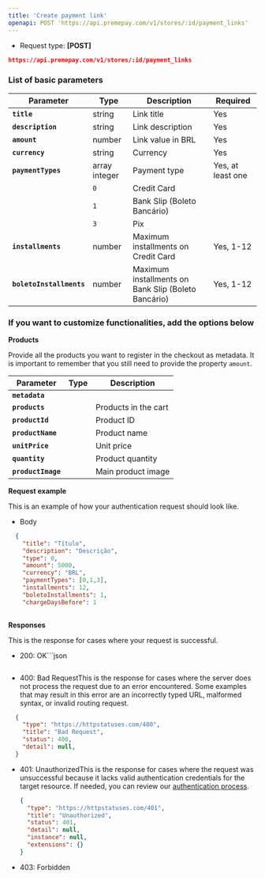 ```yaml
---
title: 'Create payment link'
openapi: POST 'https://api.premepay.com/v1/stores/:id/payment_links'
---
```


* Request type: **\[POST]**

```json
https://api.premepay.com/v1/stores/:id/payment_links 
```

### List of basic parameters

| Parameter                | Type          | Description                                         | Required          |
| ------------------------ | ------------- | --------------------------------------------------- | ----------------- |
| **`title`**              | string        | Link title                                          | Yes               |
| **`description`**        | string        | Link description                                    | Yes               |
| **`amount`**             | number        | Link value in BRL                                   | Yes               |
| **`currency`**           | string        | Currency                                            | Yes               |
| **`paymentTypes`**       | array integer | Payment type                                        | Yes, at least one |
|                          | `0`           | Credit Card                                         |                   |
|                          | `1`           | Bank Slip (Boleto Bancário)                         |                   |
|                          | `3`           | Pix                                                 |                   |
| **`installments`**       | number        | Maximum installments on Credit Card                 | Yes, 1-12         |
| **`boletoInstallments`** | number        | Maximum installments on Bank Slip (Boleto Bancário) | Yes, 1-12         |

### If you want to customize functionalities, add the options below

**Products**

Provide all the products you want to register in the checkout as metadata. It is important to remember that you still need to provide the property `amount`.

| Parameter          | Type | Description          |
| ------------------ | ---- | -------------------- |
| **`metadata`**     |      |                      |
| **`products`**     |      | Products in the cart |
| **`productId`**    |      | Product ID           |
| **`productName`**  |      | Product name         |
| **`unitPrice`**    |      | Unit price           |
| **`quantity`**     |      | Product quantity     |
| **`productImage`** |      | Main product image   |

**Request example**

This is an example of how your authentication request should look like.

* Body

```json
  {
    "title": "Título",
    "description": "Descrição",
    "type": 0,
    "amount": 5000,
    "currency": "BRL",
    "paymentTypes": [0,1,3],
    "installments": 12,
    "boletoInstallments": 1,
    "chargeDaysBefore": 1
   
  ```

**Responses**

This is the response for cases where your request is successful.

* 200: OK```json
  ```

* 400: Bad RequestThis is the response for cases where the server does not process the request due to an error encountered. Some examples that may result in this error are an incorrectly typed URL, malformed syntax, or invalid routing request.


```json
  {
    "type": "https://httpstatuses.com/400",
    "title": "Bad Request",
    "status": 400,
    "detail": null,
  }
  ```

* 401: UnauthorizedThis is the response for cases where the request was unsuccessful because it lacks valid authentication credentials for the target resource.
  If needed, you can review our [authentication process](https://www.notion.so/Authentication-c941a0cb8e2647b187d87fcf8a314b37?pvs=21).
  
  
  ```json
  {
    "type": "https://httpstatuses.com/401",
    "title": "Unauthorized",
    "status": 401,
    "detail": null,
    "instance": null,
    "extensions": {}
  }
  ```

* 403: Forbidden